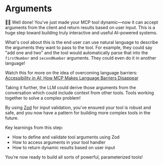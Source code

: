 # Arguments

<EpicVideo url="https://www.epicai.pro/workshops/day-1-2-mcp-fundamentals/arguments~rosou/solution" />

👨‍💼 Well done! You've just made your MCP tool dynamic—now it can accept arguments
from the client and return results based on user input. This is a huge step
toward building truly interactive and useful AI-powered systems.

What's cool about this is the end user can use natural language to describe the
arguments they want to pass to the tool. For example, they could say "add one
and two" and the tool would automatically parse that into the `firstNumber` and
`secondNumber` arguments. They could even do it in another language!

Watch this for more on the idea of overcoming language barriers:
[Accessibility in AI: How MCP Makes Language Barriers Disappear](https://www.epicai.pro/ai-and-mcp-language-barriers-dbjmj)

<EpicVideo url="https://www.epicai.pro/ai-and-mcp-language-barriers-dbjmj" />

Taking it further, the LLM could derive those arguments from the conversation
which could include context from other tools. Tools working together to solve a
complex problem!

By using [Zod](https://zod.dev/) for input validation, you've ensured your tool
is robust and safe, and you now have a pattern for building more complex tools
in the future.

Key learnings from this step:

- How to define and validate tool arguments using Zod
- How to access arguments in your tool handler
- How to return dynamic results based on user input

You're now ready to build all sorts of powerful, parameterized tools!
